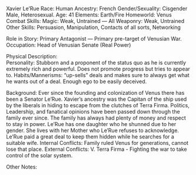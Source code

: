 Xavier Le’Rue
Race:		Human
Ancestry:		French
Gender/Sexuality:		Cisgender Male, Heterosexual.
Age:		41
Elements:		Earth/Fire
Homeworld:		Venus
Combat Skills:		Magic: Weak, Untrained — All Weaponry: Weak, Untrained
Other Skills:		Persuasion, Manipulation, Contacts of all sorts, Networking
     	
Role in Story:		Primary Antagonist — Primary pre-target of Venusian War.
Occupation:		Head of Venusian Senate (Real Power)
     	
Physical Description:	
Personality:		Stubborn and a proponent of the status quo as he is currently extremely rich and powerful. Does not promote progress but tries to appear to.
Habits/Mannerisms:		“up-sells” deals and makes sure to always get what he wants out of a deal. Enough ego to be easily deceived.
      	
Background:		Ever since the founding and colonization of Venus there has been a Senator Le’Rue. Xavier’s ancestry was the Capitan of the ship used by the liberals in hiding to escape from the clutches of Terra Firma. Politics, Leadership, and fanatical opinions have been passed down through the family ever since. The family has always had plenty of money and respect to stay in power. Le’Rue has one daughter who he shunned due to her gender. She lives with her Mother who Le’Rue refuses to acknowledge. Le’Rue paid a great deal to keep them hidden while he searches for a suitable wife.
Internal Conflicts:		Family ruled Venus for generations, cannot lose that place.
External Conflicts:	 	V. Terra Firma - Fighting the war to take control of the solar system.
      	
Other Notes:
